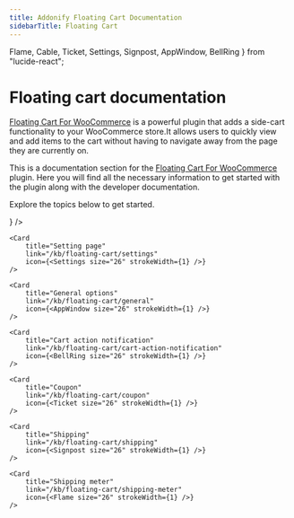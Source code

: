 ```yaml
---
title: Addonify Floating Cart Documentation
sidebarTitle: Floating Cart
---
```


Flame,
Cable, 
Ticket,
Settings, 
Signpost, 
AppWindow, 
BellRing
} from "lucide-react";


# Floating cart documentation

[Floating Cart For WooCommerce](https://addonify.com/product/addonify-floating-cart-for-woocommerce/) is a powerful plugin that adds a side-cart functionality to your WooCommerce store.It allows users to quickly view and add items to the cart without having to navigate away from the page they are currently on.

This is a documentation section for the [Floating Cart For WooCommerce](https://addonify.com/product/addonify-floating-cart-for-woocommerce/) plugin. Here you will find all the necessary information to get started with the plugin along with the developer documentation.

Explore the topics below to get started.

<Cards>
	<Card 
		title="Installation" 
		link="/kb/floating-cart/installation" 
		icon={<Cable size="26" strokeWidth={1} />} 
	/>

	<Card 
		title="Setting page" 
		link="/kb/floating-cart/settings" 
		icon={<Settings size="26" strokeWidth={1} />} 
	/>

	<Card 
		title="General options" 
		link="/kb/floating-cart/general" 
		icon={<AppWindow size="26" strokeWidth={1} />} 
	/>
	
	<Card 
		title="Cart action notification" 
		link="/kb/floating-cart/cart-action-notification" 
		icon={<BellRing size="26" strokeWidth={1} />} 
	/>

	<Card 
		title="Coupon" 
		link="/kb/floating-cart/coupon" 
		icon={<Ticket size="26" strokeWidth={1} />} 
	/>

	<Card 
		title="Shipping" 
		link="/kb/floating-cart/shipping" 
		icon={<Signpost size="26" strokeWidth={1} />} 
	/>

	<Card 
		title="Shipping meter" 
		link="/kb/floating-cart/shipping-meter" 
		icon={<Flame size="26" strokeWidth={1} />} 
	/>
</Cards>